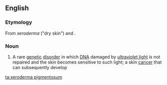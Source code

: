 ==English==

===Etymology===
From {{etyl|grc|en}} ''xeroderma'' ("dry skin") and {{etyl|la|en}} {{term|pigmentosus|pigmentōsus|pigmented, stained|lang=la}}.
{{attention|grc}}

===Noun===
{{wikipedia}}
{{en-noun|sg=[[xeroderma]] [[pigmentosum]]|-}}

# {{medicine}} A rare [[genetic]] [[disorder]] in which [[DNA]] damaged by [[ultraviolet light]] is not repaired and the skin becomes sensitive to such light; a skin [[cancer]] that can subsequently develop

[[ta:xeroderma pigmentosum]]